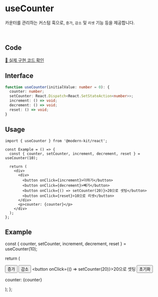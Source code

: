 
# useCounter

카운터를 관리하는 커스텀 훅으로, `증가`, `감소` 및 `리셋` 기능 등을 제공합니다.

<br />

## Code
[🔗 실제 구현 코드 확인](https://github.com/modern-agile-team/modern-kit/blob/main/packages/react/src/hooks/useCounter/index.ts)

## Interface
```ts title="typescript"
function useCounter(initialValue: number = 0): {
  counter: number;
  setCounter: React.Dispatch<React.SetStateAction<number>>;
  increment: () => void;
  decrement: () => void;
  reset: () => void;
}
```

## Usage
```tsx title="typescript"
import { useCounter } from '@modern-kit/react';

const Example = () => {
  const { counter, setCounter, increment, decrement, reset } = useCounter(10);

  return (
    <div>
      <div>
        <button onClick={increment}>더하기</button>
        <button onClick={decrement}>빼기</button>
        <button onClick={() => setCounter(20)}>20으로 셋팅</button>
        <button onClick={reset}>10으로 리셋</button>
      </div>
      <p>counter: {counter}</p>
    </div>
  );
};
```

## Example

  const { counter, setCounter, increment, decrement, reset } = useCounter(10);

  return (
    <div>
      <div>
        <button onClick={increment}>증가</button>
        <button onClick={decrement}>감소</button>
        <button onClick={() => setCounter(20)}>20으로 셋팅</button>
        <button onClick={reset}>초기화</button>
      </div>
      <p>counter: {counter}</p>
    </div>
  );
};

<Example />